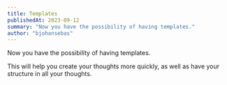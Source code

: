 ```yaml
---
title: Templates
publishedAt: 2023-09-12
summary: "Now you have the possibility of having templates."
author: "bjohansebas"
---
```


Now you have the possibility of having templates.

This will help you create your thoughts more quickly, as well as have your structure in all your thoughts.